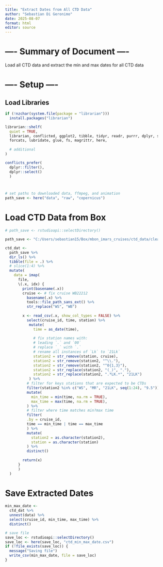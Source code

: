 ```yaml
---
title: "Extract Dates from All CTD Data"
author: "Sebastian Di Geronimo"
date: 2025-08-07
format: html
editor: source
---
```




# ---- Summary of Document ----

Load all CTD data and extract the min and max dates for all CTD data




# ---- Setup ----


## Load Libraries

```r
if (!nzchar(system.file(package = "librarian"))) 
  install.packages("librarian")

librarian::shelf(
  quiet = TRUE,
  librarian, conflicted, ggplot2, tibble, tidyr, readr, purrr, dplyr, stringr,
  forcats, lubridate, glue, fs, magrittr, here,
  
  # additional
)

conflicts_prefer(
  dplyr::filter(), 
  dplyr::select()
  )



# set paths to downloaded data, ffmpeg, and animation
path_save <- here("data", "raw", "copernicus")


```

# Load CTD Data from Box

```r
# path_save <- rstudioapi::selectDirectory()

path_save <- "C:/Users/sebastian15/Box/mbon_imars_cruises/ctd_data/cleaned_ctd_data"

ctd_dat <- 
  path_save %>% 
  dir_ls() %>% 
  tibble(file = .) %>% 
  # slice(1:4) %>%
  mutate(
    data = imap(
      file, 
      \(.x, idx) {
        print(basename(.x))
        cruise <- # fix cruise WB22212
          basename(.x) %>% 
          tools::file_path_sans_ext() %>%
          str_replace("WS", "WB")
        
        x <- read_csv(.x, show_col_types = FALSE) %>% 
          select(cruise_id, time, station) %>%
           mutate(
             time = as_date(time),
             
             # fix station names with:
             # leading `.` and `00`
             # replace `_` with `.`
             # rename all instances of `Lk` to `21Lk`
             station2 = str_remove(station, cruise),
             station2 = str_remove(station2, "^\\."),
             station2 = str_remove(station2, "^0{1,3}"),
             station2 = str_replace(station2, "(_)", "."),
             station2 = str_replace(station2, ".*LK.*", "21LK")
           ) %>% 
          # filter for keys stations that are expected to be CTDs
          filter(station2 %in% c("WS", "MR", "21LK", seq(1:24), "9.5")) %>% 
          mutate(
            min_time = min(time, na.rm = TRUE),
            max_time = max(time, na.rm = TRUE),
          ) %>% 
          # filter where time matches min?max time
          filter(
          .by = cruise_id,
          time == min_time | time == max_time
          ) %>% 
          mutate(
            station2 = as.character(station2),
            station = as.character(station)
          ) %>%
          distinct()
        
        return(x)
      }
      )
  )

```

# Save Extracted Dates

```r
min_max_date <- 
  ctd_dat %>% 
  unnest(data) %>% 
  select(cruise_id, min_time, max_time) %>% 
  distinct()

# save file
save_loc <- rstudioapi::selectDirectory()
save_loc <- here(save_loc, "ctd_min_max_date.csv")
if (!file_exists(save_loc)) {
  message("Saving file")
  write_csv(min_max_date, file = save_loc)
}

```




